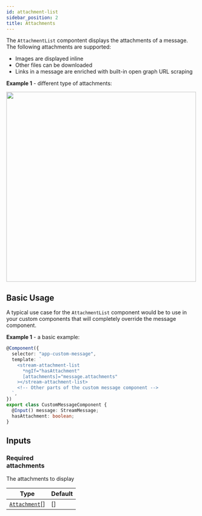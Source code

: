 ```yaml
---
id: attachment-list
sidebar_position: 2
title: Attachments
---
```



The `AttachmentList` compontent displays the attachments of a message. The following attachments are supported:

- Images are displayed inline
- Other files can be downloaded
- Links in a message are enriched with built-in open graph URL scraping

**Example 1** - different type of attachments:

<img src={AttachmentsScreenshot} width="500" />

## Basic Usage

A typical use case for the `AttachmentList` component would be to use in your custom components that will completely override the message component.

**Example 1** - a basic example:

```typescript
@Component({
  selector: "app-custom-message",
  template: `
    <stream-attachment-list
      *ngIf="hasAttachment"
      [attachments]="message.attachments"
    ></stream-attachment-list>
    <!-- Other parts of the custom message component -->
  `,
})
export class CustomMessageComponent {
  @Input() message: StreamMessage;
  hasAttachment: boolean;
}
```

## Inputs

### <div class="label required basic">Required</div> attachments

The attachments to display

| Type                                                                                                              | Default |
| ----------------------------------------------------------------------------------------------------------------- | ------- |
| [`Attachment`](https://getstream.io/chat/docs/javascript/message_format/?language=javascript#attachment-format)[] | []      |

